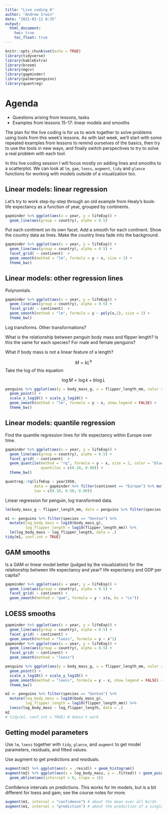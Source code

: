 ```yaml
---
title: "Live coding 6"
author: "Andrew Irwin"
date: "2021-02-11 8:35"
output:
  html_document:
    toc: true
    toc_float: true
---
```


```r
knitr::opts_chunk$set(echo = TRUE)
library(tidyverse)
library(kableExtra)
library(broom)
library(mgcv)
library(gapminder)
library(palmerpenguins)
library(quantreg)
```

# Agenda

* Questions arising from lessons, tasks
* Examples from lessons 15-17: linear models and smooths

The plan for the live coding is for us to work together to solve problems using tools from this week's lessons. As with last week, we'll start with some repeated examples from lessons to remind ourselves of the basics, then try to use the tools in new ways, and finally switch perspectives to try to solve a real problem with each tool.

In this live coding session I will focus mostly on adding lines and smooths to a scatterplot. We can look at `lm`, `gam`, `loess`, `augment`, `tidy` and `glance` functions for working with models outside of a visualization too.

## Linear models: linear regression

Let's try to work step-by-step through an old example from Healy's book: life expectancy as a function of year, grouped by continents.

```r
gapminder %>% ggplot(aes(x = year, y = lifeExp)) + 
  geom_line(aes(group = country), alpha = 0.5) 

```

Put each continent on its own facet. Add a smooth for each continent. Show the country data as lines. Make the country lines fade into the background.

```r
gapminder %>% ggplot(aes(x = year, y = lifeExp)) + 
  geom_line(aes(group = country), alpha = 0.5) +
  facet_grid( ~ continent)  +
  geom_smooth(method = "lm", formula = y ~ x, size = 2) +
  theme_bw()
```

## Linear models: other regression lines

Polynomials. 

```r
gapminder %>% ggplot(aes(x = year, y = lifeExp)) + 
  geom_line(aes(group = country), alpha = 0.5) +
  facet_grid( ~ continent)  +
  geom_smooth(method = "lm", formula = y ~ poly(x,2), size = 2) +
  theme_bw()
```

Log transforms. Other transformations?

What is the relationship between penguin body mass and flipper length? Is this the same for each species? For male and female penguins?

What if body mass is not a linear feature of a length?

$$ M = k L^b$$
Take the log of this equation

$$ \log M = \log k + b \log L$$

```r
penguins %>% ggplot(aes(y = body_mass_g, x = flipper_length_mm, color = species)) +
  geom_point() +
  scale_x_log10() + scale_y_log10() +
  geom_smooth(method = "lm", formula = y ~ x, show.legend = FALSE) +
  theme_bw()

```



## Linear models: quantile regression

Find the quantile regression lines for life expectancy within Europe over time.

```r
gapminder %>% ggplot(aes(x = year, y = lifeExp)) + 
  geom_line(aes(group = country), alpha = 0.5) +
  facet_grid( ~ continent)  +
  geom_quantile(method = "rq", formula = y ~ x, size = 2, color = "blue",
                quantiles = c(0.10, 0.90)) +
  theme_bw()
```

```r
quantreg::rq(lifeExp ~ year1950, 
             data = gapminder %>% filter(continent == "Europe") %>% mutate(year1950 = year- 1950),
             tau = c(0.10, 0.50, 0.90))
```

Linear regression for penguin, log transformed data.

```r
lm(body_mass_g ~ flipper_length_mm, data = penguins %>% filter(species == "Gentoo"))  
```

```r
m1 <- penguins %>% filter(species == "Gentoo") %>%
  mutate(log_body_mass = log10(body_mass_g),
         log_flipper_length = log10(flipper_length_mm)) %>%
  lm(log_body_mass ~ log_flipper_length, data = .)  
tidy(m1, conf.int = TRUE)
```


## GAM smooths

Is a GAM or linear model better (judged by the visualization) for the relationship between life expectancy and year? life expectancy and GDP per capita?

```r
gapminder %>% ggplot(aes(x = year, y = lifeExp)) + 
  geom_line(aes(group = country), alpha = 0.5) +
  facet_grid( ~ continent) +
  geom_smooth(method = "gam", formula = y ~ s(x, bs = "cs"))
```


## LOESS smooths

```r
gapminder %>% ggplot(aes(x = year, y = lifeExp)) + 
  geom_line(aes(group = country), alpha = 0.5) +
  facet_grid( ~ continent) +
  geom_smooth(method = "loess", formula = y ~ x^2)
gapminder %>% ggplot(aes(x = year, y = lifeExp)) + 
  geom_line(aes(group = country), alpha = 0.5) +
  facet_grid( ~ continent) +
  geom_smooth(method = "loess")

```


```r
penguins %>% ggplot(aes(y = body_mass_g, x = flipper_length_mm, color = species)) +
  geom_point() +
  scale_x_log10() + scale_y_log10() +
  geom_smooth(method = "loess", formula = y ~ x, show.legend = FALSE) +
  theme_bw()
```


```r
m2 <- penguins %>% filter(species == "Gentoo") %>%
  mutate(log_body_mass = log10(body_mass_g),
         log_flipper_length = log10(flipper_length_mm)) %>%
  loess(log_body_mass ~ log_flipper_length, data = .)  
m2
# tidy(m1, conf.int = TRUE) # doesn't work
```

## Getting model parameters

Use `lm`, `loess` together with `tidy`, `glance`, and `augment` to get model parameters, residuals, and fitted values.


Use augment to get predictions and residuals.

```r
augment(m2) %>% ggplot(aes(x = .resid)) + geom_histogram()
augment(m2) %>% ggplot(aes(x = log_body_mass, y = .fitted)) + geom_point() +
  geom_abline(aes(intercept = 0, slope = 1))
```

Confidence intervals on predictions. This works for lm models, but is a bit different for loess and gam; see the course notes for more.

```r
augment(m1, interval = "confidence") # about the mean over all birds
augment(m1, interval = "prediction") # about the prediction of a single bird.
```